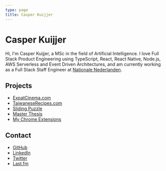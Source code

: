 ```yaml
---
type: page
title: Casper Kuijjer
---
```


# Casper Kuijjer

Hi, I'm Casper Kuijjer, a MSc in the field of Artificial Intelligence. I love Full
Stack Product Engineering using TypeScript, React, React Native, Node.js, AWS Serverless
and Event Driven Architectures, and am currently working as a Full Stack Staff Engineer
at [Nationale Nederlanden](https://www.nn-group.com/Home.htm).

## Projects

- [ExpatCinema.com](https://www.expatcinema.com)
- [TaiwaneseRecipes.com](https://www.taiwaneserecipes.com)
- [Sliding Puzzle](https://www.slidingpuzzle.org)
- [Master Thesis](/msc-thesis)
- [My Chrome Extensions](https://chrome.google.com/webstore/search/ckuijjer)

## Contact

- [GitHub](https://www.github.com/ckuijjer)
- [LinkedIn](https://www.linkedin.com/in/ckuijjer/)
- [Twitter](https://twitter.com/ckuijjer)
- [Last.fm](https://www.last.fm/user/ckuijjer)
